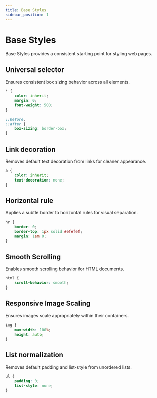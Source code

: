 ```yaml
---
title: Base Styles
sidebar_position: 1
---
```


# Base Styles

Base Styles provides a consistent starting point for styling web pages.

## Universal selector

Ensures consistent box sizing behavior across all elements.

```scss
* {
    color: inherit;
    margin: 0;
    font-weight: 500;
}

::before,
::after {
    box-sizing: border-box;
}
```
## Link decoration
Removes default text decoration from links for cleaner appearance.

```scss
a {
    color: inherit;
    text-decoration: none;
}
```

## Horizontal rule
Applies a subtle border to horizontal rules for visual separation.

```scss
hr {
    border: 0;
    border-top: 1px solid #efefef;
    margin: 1em 0;
}
```

## Smooth Scrolling
Enables smooth scrolling behavior for HTML documents.

```scss
html {
    scroll-behavior: smooth;
}
```

## Responsive Image Scaling
Ensures images scale appropriately within their containers.

```scss
img {
    max-width: 100%;
    height: auto;
}
```

## List normalization
Removes default padding and list-style from unordered lists.

```scss
ul {
    padding: 0;
    list-style: none;
}
```